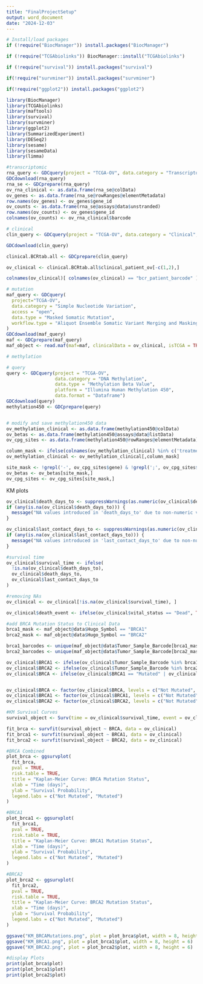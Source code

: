 ```yaml
---
title: "FinalProjectSetup"
output: word_document
date: "2024-12-03"
---
```



```r
# Install/load packages
if (!require("BiocManager")) install.packages("BiocManager")

if (!require("TCGAbiolinks")) BiocManager::install("TCGAbiolinks")

if (!require("survival")) install.packages("survival")

if(!require("survminer")) install.packages("survminer")

if(!require("ggplot2")) install.packages("ggplot2")

library(BiocManager)
library(TCGAbiolinks)
library(maftools)
library(survival)
library(survminer)
library(ggplot2)
library(SummarizedExperiment)
library(DESeq2)
library(sesame)
library(sesameData)
library(limma)
```


```r
#transcriptomic
rna_query <- GDCquery(project = "TCGA-OV", data.category = "Transcriptome Profiling", data.type = "Gene Expression Quantification", workflow.type = "STAR - Counts")
GDCdownload(rna_query)
rna_se <- GDCprepare(rna_query)
ov_rna_clinical <- as.data.frame(rna_se@colData)
ov_genes <- as.data.frame(rna_se@rowRanges@elementMetadata)
row.names(ov_genes) <- ov_genes$gene_id
ov_counts <- as.data.frame(rna_se@assays@data$unstranded)
row.names(ov_counts) <- ov_genes$gene_id
colnames(ov_counts) <- ov_rna_clinical$barcode
```


```r
# clinical
clin_query <- GDCquery(project = "TCGA-OV", data.category = "Clinical", data.type = "Clinical Supplement", data.format = 'BCR Biotab')

GDCdownload(clin_query)

clinical.BCRtab.all <- GDCprepare(clin_query)

ov_clinical <- clinical.BCRtab.all$clinical_patient_ov[-c(1,2),]

colnames(ov_clinical)[ colnames(ov_clinical) == "bcr_patient_barcode" ] <- "Tumor_Sample_Barcode"
```


```r
# mutation
maf_query <- GDCquery(
  project="TCGA-OV",
  data.category = "Simple Nucleotide Variation",
  access = "open",
  data.type = "Masked Somatic Mutation",
  workflow.type = "Aliquot Ensemble Somatic Variant Merging and Masking"
)
GDCdownload(maf_query)
maf <- GDCprepare(maf_query)
maf_object <- read.maf(maf=maf, clinicalData = ov_clinical, isTCGA = TRUE)
```


```r
# methylation

# query
query <- GDCquery(project = "TCGA-OV",
                  data.category = "DNA Methylation",
                  data.type = "Methylation Beta Value",
                  platform = "Illumina Human Methylation 450",
                  data.format = "Dataframe")
GDCdownload(query)
methylation450 <- GDCprepare(query)


# modify and save methylation450 data
ov_methylation_clinical <- as.data.frame(methylation450@colData)
ov_betas <- as.data.frame(methylation450@assays@data@listData)
ov_cpg_sites <- as.data.frame(methylation450@rowRanges@elementMetadata)

column_mask <- ifelse(colnames(ov_methylation_clinical) %in% c('treatments', 'primary_site', 'disease_type'), F, T)
ov_methylation_clinical <- ov_methylation_clinical[,column_mask]

site_mask <- !grepl('-', ov_cpg_sites$gene) & !grepl(';', ov_cpg_sites$gene) & !is.na(ov_cpg_sites$gene) & complete.cases(ov_betas)
ov_betas <- ov_betas[site_mask,]
ov_cpg_sites <- ov_cpg_sites[site_mask,]
```

KM plots
```r
ov_clinical$death_days_to <- suppressWarnings(as.numeric(ov_clinical$death_days_to))
if (any(is.na(ov_clinical$death_days_to))) {
  message("NA values introduced in 'death_days_to' due to non-numeric values.")
}

ov_clinical$last_contact_days_to <- suppressWarnings(as.numeric(ov_clinical$last_contact_days_to))
if (any(is.na(ov_clinical$last_contact_days_to))) {
  message("NA values introduced in 'last_contact_days_to' due to non-numeric values.")
}

#survival time
ov_clinical$survival_time <- ifelse(
  !is.na(ov_clinical$death_days_to),
  ov_clinical$death_days_to,
  ov_clinical$last_contact_days_to
)

#removing NAs
ov_clinical <- ov_clinical[!is.na(ov_clinical$survival_time), ]

ov_clinical$death_event <- ifelse(ov_clinical$vital_status == "Dead", TRUE, FALSE)

```

```r
#add BRCA Mutation Status to Clinical Data
brca1_mask <- maf_object@data$Hugo_Symbol == "BRCA1"
brca2_mask <- maf_object@data$Hugo_Symbol == "BRCA2"

brca1_barcodes <- unique(maf_object@data$Tumor_Sample_Barcode[brca1_mask])
brca2_barcodes <- unique(maf_object@data$Tumor_Sample_Barcode[brca2_mask])

ov_clinical$BRCA1 <- ifelse(ov_clinical$Tumor_Sample_Barcode %in% brca1_barcodes, "Mutated", "Not Mutated")
ov_clinical$BRCA2 <- ifelse(ov_clinical$Tumor_Sample_Barcode %in% brca2_barcodes, "Mutated", "Not Mutated")
ov_clinical$BRCA <- ifelse(ov_clinical$BRCA1 == "Mutated" | ov_clinical$BRCA2 == "Mutated", "Mutated", "Not Mutated")


ov_clinical$BRCA <- factor(ov_clinical$BRCA, levels = c("Not Mutated", "Mutated"))
ov_clinical$BRCA1 <- factor(ov_clinical$BRCA1, levels = c("Not Mutated", "Mutated"))
ov_clinical$BRCA2 <- factor(ov_clinical$BRCA2, levels = c("Not Mutated", "Mutated"))
```



```r
#KM Survival Curves
survival_object <- Surv(time = ov_clinical$survival_time, event = ov_clinical$death_event)

fit_brca <- survfit(survival_object ~ BRCA, data = ov_clinical)
fit_brca1 <- survfit(survival_object ~ BRCA1, data = ov_clinical)
fit_brca2 <- survfit(survival_object ~ BRCA2, data = ov_clinical)
```


```r
#BRCA Combined
plot_brca <- ggsurvplot(
  fit_brca, 
  pval = TRUE, 
  risk.table = TRUE,
  title = "Kaplan-Meier Curve: BRCA Mutation Status",
  xlab = "Time (days)", 
  ylab = "Survival Probability",
  legend.labs = c("Not Mutated", "Mutated")
)

#BRCA1
plot_brca1 <- ggsurvplot(
  fit_brca1, 
  pval = TRUE, 
  risk.table = TRUE,
  title = "Kaplan-Meier Curve: BRCA1 Mutation Status",
  xlab = "Time (days)", 
  ylab = "Survival Probability",
  legend.labs = c("Not Mutated", "Mutated")
)

#BRCA2
plot_brca2 <- ggsurvplot(
  fit_brca2, 
  pval = TRUE, 
  risk.table = TRUE,
  title = "Kaplan-Meier Curve: BRCA2 Mutation Status",
  xlab = "Time (days)", 
  ylab = "Survival Probability",
  legend.labs = c("Not Mutated", "Mutated")
)

ggsave("KM_BRCAMutations.png", plot = plot_brca$plot, width = 8, height = 6)
ggsave("KM_BRCA1.png", plot = plot_brca1$plot, width = 8, height = 6)
ggsave("KM_BRCA2.png", plot = plot_brca2$plot, width = 8, height = 6)

#display Plots
print(plot_brca$plot)
print(plot_brca1$plot)
print(plot_brca2$plot)
```

